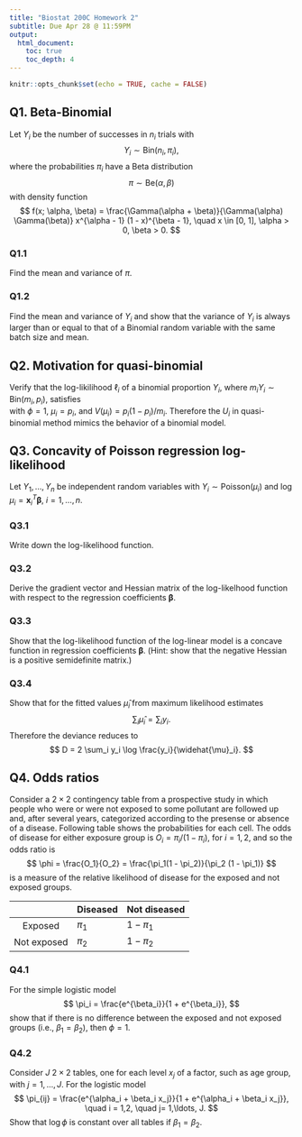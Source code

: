 ```yaml
---
title: "Biostat 200C Homework 2"
subtitle: Due Apr 28 @ 11:59PM
output: 
  html_document:
    toc: true
    toc_depth: 4
---
```


```r
knitr::opts_chunk$set(echo = TRUE, cache = FALSE)
```

## Q1. Beta-Binomial 

Let $Y_i$ be the number of successes in $n_i$ trials with
$$
Y_i \sim \text{Bin}(n_i, \pi_i),
$$
where the probabilities $\pi_i$ have a Beta distribution
$$
\pi \sim \text{Be}(\alpha, \beta)
$$
with density function
$$
f(x; \alpha, \beta) = \frac{\Gamma(\alpha + \beta)}{\Gamma(\alpha) \Gamma(\beta)} x^{\alpha - 1} (1 - x)^{\beta - 1}, \quad x \in [0, 1], \alpha > 0, \beta > 0.
$$

### Q1.1

Find the mean and variance of $\pi$.

### Q1.2

Find the mean and variance of $Y_i$ and show that the variance of $Y_i$ is always larger than or equal to that of a Binomial random variable with the same batch size and mean.

## Q2. Motivation for quasi-binomial

Verify that the log-likilihood $\ell_i$ of a binomial proportion $Y_i$, where $m_i Y_i \sim \text{Bin}(m_i, p_i)$, satisfies  
\begin{eqnarray*}
\mathbb{E} \frac{\partial \ell_i}{\partial \mu_i} &=& 0 \\
\operatorname{Var} \frac{\partial \ell_i}{\partial \mu_i} &=& \frac{1}{\phi V(\mu_i)} \\
\mathbb{E} \frac{\partial \ell_i^2}{\partial^2 \mu_i} &=& - \frac{1}{\phi V(\mu_i)},
\end{eqnarray*}
with $\phi = 1$, $\mu_i = p_i$, and $V(\mu_i) = p_i (1 - p_i)/m_i$. Therefore the $U_i$ in quasi-binomial method mimics the behavior of a binomial model.

## Q3. Concavity of Poisson regression log-likelihood 

Let $Y_1,\ldots,Y_n$ be independent random variables with $Y_i \sim \text{Poisson}(\mu_i)$ and $\log \mu_i = \mathbf{x}_i^T \boldsymbol{\beta}$, $i = 1,\ldots,n$.

### Q3.1

Write down the log-likelihood function.

### Q3.2

Derive the gradient vector and Hessian matrix of the log-likelhood function with respect to the regression coefficients $\boldsymbol{\beta}$. 

### Q3.3

Show that the log-likelihood function of the log-linear model is a concave function in regression coefficients $\boldsymbol{\beta}$. (Hint: show that the negative Hessian is a positive semidefinite matrix.)

### Q3.4

Show that for the fitted values $\widehat{\mu}_i$ from maximum likelihood estimates
$$
\sum_i \widehat{\mu}_i = \sum_i y_i.
$$
Therefore the deviance reduces to
$$
D = 2 \sum_i y_i \log \frac{y_i}{\widehat{\mu}_i}.
$$

## Q4. Odds ratios

Consider a $2 \times 2$ contingency table from a prospective study in which people who were or were not exposed to some pollutant are followed up and, after several years, categorized according to the presense or absence of a disease. Following table shows the probabilities for each cell. The odds of disease for either exposure group is $O_i = \pi_i / (1 - \pi_i)$, for $i = 1,2$, and so the odds ratio is
$$
\phi = \frac{O_1}{O_2} = \frac{\pi_1(1 - \pi_2)}{\pi_2 (1 - \pi_1)}
$$
is a measure of the relative likelihood of disease for the exposed and not exposed groups.

|             | Diseased | Not diseased |
|:-----------:|----------|--------------|
| Exposed     | $\pi_1$  | $1 - \pi_1$  |
| Not exposed | $\pi_2$  | $1 - \pi_2$  |

### Q4.1

For the simple logistic model
$$
\pi_i = \frac{e^{\beta_i}}{1 + e^{\beta_i}}, 
$$
show that if there is no difference between the exposed and not exposed groups (i.e., $\beta_1 = \beta_2$), then $\phi = 1$.

### Q4.2 

Consider $J$ $2 \times 2$ tables, one for each level $x_j$ of a factor, such as age group, with $j=1,\ldots, J$. For the logistic model
$$
\pi_{ij} = \frac{e^{\alpha_i + \beta_i x_j}}{1 + e^{\alpha_i + \beta_i x_j}}, \quad i = 1,2, \quad j= 1,\ldots, J.
$$
Show that $\log \phi$ is constant over all tables if $\beta_1 = \beta_2$.




